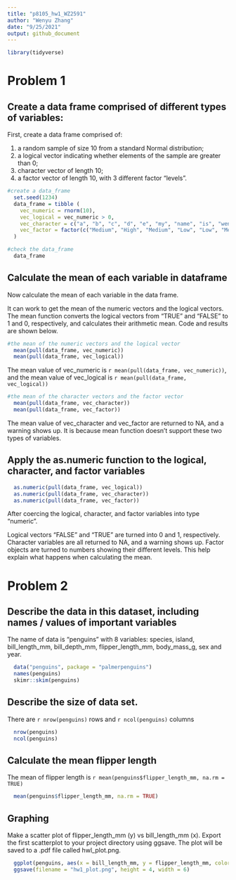 ```yaml
---
title: "p8105_hw1_WZ2591"
author: "Wenyu Zhang"
date: "9/25/2021"
output: github_document
---
```


```r
library(tidyverse)
```


# Problem 1

## Create a data frame comprised of different types of variables:
First, create a data frame comprised of:

1. a random sample of size 10 from a standard Normal distribution;
2. a logical vector indicating whether elements of the sample are greater than 0;
3. character vector of length 10;
4. a factor vector of length 10, with 3 different factor “levels”.
    
```r
#create a data_frame
  set.seed(1234)
  data_frame = tibble (
    vec_numeric = rnorm(10),
    vec_logical = vec_numeric > 0,
    vec_character = c("a", "b", "c", "d", "e", "my", "name", "is", "wenyu", "zhang"),
    vec_factor = factor(c("Medium", "High", "Medium", "Low", "Low", "Medium", "High", "High", "Low", "Medium"))
  )

#check the data_frame
  data_frame
```

## Calculate the mean of  each variable in dataframe
Now calculate the mean of each variable in the data frame. 

It can work to get the mean of the numeric vectors and the logical vectors. The mean function converts the logical vectors from "TRUE" and "FALSE" to 1 and 0, respectively, and calculates their arithmetic mean. Code and results are shown below.
```r
#the mean of the numeric vectors and the logical vector
  mean(pull(data_frame, vec_numeric))
  mean(pull(data_frame, vec_logical))
```
The mean value of vec_numeric is `r mean(pull(data_frame, vec_numeric))`, and the mean value of vec_logical is `r mean(pull(data_frame, vec_logical))`
```r
#the mean of the character vectors and the factor vector
  mean(pull(data_frame, vec_character))
  mean(pull(data_frame, vec_factor))
```
The mean value of vec_character and vec_factor are returned to NA, and a warning shows up. It is because mean function doesn't support these two types of variables.

## Apply the as.numeric function to the logical, character, and factor variables
```r
  as.numeric(pull(data_frame, vec_logical))
  as.numeric(pull(data_frame, vec_character))
  as.numeric(pull(data_frame, vec_factor))
```
After coercing the logical, character, and factor variables into type "numeric". 

Logical vectors "FALSE" and "TRUE" are turned into 0 and 1, respectively. Character variables are all returned to NA, and a warning shows up. Factor objects are turned to numbers showing their different levels. This help explain what happens when calculating the mean.

# Problem 2
## Describe the data in this dataset, including names / values of important variables

The name of data is "penguins" with 8 variables: species, island, bill_length_mm, bill_depth_mm, flipper_length_mm, body_mass_g, sex and year.
```r
  data("penguins", package = "palmerpenguins")
  names(penguins)
  skimr::skim(penguins)
```

## Describe the size of data set.

There are `r nrow(penguins)` rows and `r ncol(penguins)` columns
```r
  nrow(penguins)
  ncol(penguins)
```

## Calculate the mean flipper length

The mean of flipper length is `r mean(penguins$flipper_length_mm, na.rm = TRUE)`
```r
  mean(penguins$flipper_length_mm, na.rm = TRUE)
```

## Graphing
Make a scatter plot of flipper_length_mm (y) vs bill_length_mm (x). Export the first scatterplot to your project directory using ggsave. The plot will be saved to a .pdf file called hwl_plot.png.
```r
  ggplot(penguins, aes(x = bill_length_mm, y = flipper_length_mm, color=species, na.rm = TRUE)) + geom_point(na.rm = TRUE) + ggtitle("Penguins Flipper Length (mm) vs. Bill Length (mm)")
  ggsave(filename = "hw1_plot.png", height = 4, width = 6)
```




